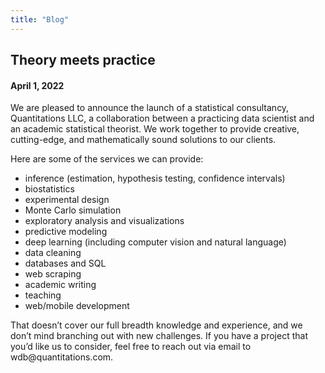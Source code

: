 ```yaml
---
title: "Blog"
---
```



## Theory meets practice

#### April 1, 2022



We are pleased to announce the launch of a statistical consultancy, Quantitations LLC, a collaboration between a practicing data scientist and an academic statistical theorist. We work together to provide creative, cutting-edge, and mathematically sound solutions to our clients.

Here are some of the services we can provide:

- inference (estimation, hypothesis testing, confidence intervals)
- biostatistics
- experimental design
- Monte Carlo simulation
- exploratory analysis and visualizations
- predictive modeling
- deep learning (including computer vision and natural language)
- data cleaning
- databases and SQL
- web scraping
- academic writing
- teaching
- web/mobile development

That doesn't cover our full breadth knowledge and experience, and we don't mind branching out with new challenges. If you have a project that you'd like us to consider, feel free to reach out via email to wdb@quantitations.com.
